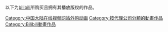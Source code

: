 以下为[[bilibili|bilibili]]所购买且拥有其播放版权的作品。

[[Category:中国大陆在线视频网站外购动画|Category:中国大陆在线视频网站外购动画]]
[[Category:按代理公司分類的動畫作品|Category:按代理公司分類的動畫作品]]
[[Category:Bilibili動畫作品|Category:Bilibili動畫作品]]